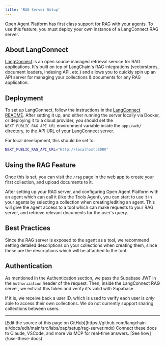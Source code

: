 ```yaml
---
title: 'RAG Server Setup'
---
```


Open Agent Platform has first class support for RAG with your agents. To use this feature, you must deploy your own instance of a LangConnect RAG server.

## About LangConnect

[LangConnect](https://github.com/langchain-ai/langconnect) is an open source managed retrieval service for RAG applications. It's built on top of LangChain's RAG integrations (vectorstores, document loaders, indexing API, etc.) and allows you to quickly spin up an API server for managing your collections & documents for any RAG application.

## Deployment

To set up LangConnect, follow the instructions in the [LangConnect README](https://github.com/langchain-ai/langconnect/blob/main/README.md). After setting it up, and either running the server locally via Docker, or deploying it to a cloud provider, you should set the `NEXT_PUBLIC_RAG_API_URL` environment variable inside the `apps/web/` directory, to the API URL of your LangConnect server.

For local development, this should be set to:

```bash
NEXT_PUBLIC_RAG_API_URL="http://localhost:8080"
```

## Using the RAG Feature

Once this is set, you can visit the `/rag` page in the web app to create your first collection, and upload documents to it.

After setting up your RAG server, and configuring Open Agent Platform with an agent which can call it (like the Tools Agent), you can start to use it in your agents by selecting a collection when creating/editing an agent. This will give the agent access to a tool which can make requests to your RAG server, and retrieve relevant documents for the user's query.

## Best Practices

Since the RAG server is exposed to the agent as a tool, we recommend setting detailed descriptions on your collections when creating them, since these are the descriptions which will be attached to the tool.

## Authentication

As mentioned in the Authentication section, we pass the Supabase JWT in the `Authorization` header of the request. Then, inside the LangConnect RAG server, we extract this token and verify it's valid with Supabase.

If it is, we receive back a user ID, which is used to verify each user is *only* able to access their own collections. We do not currently support sharing collections between users.

---

<Callout icon="pen-to-square" iconType="regular">
    [Edit the source of this page on GitHub](https://github.com/langchain-ai/docs/edit/main/src/labs/oap/setup/rag-server.mdx)
</Callout>
<Tip icon="terminal" iconType="regular">
    Connect these docs to Claude, VSCode, and more via MCP for    real-time answers. [See how](/use-these-docs)
</Tip>
